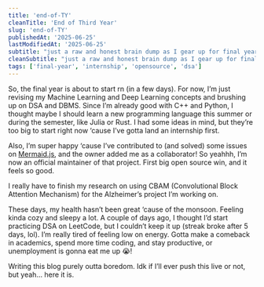 ```yaml
---
title: 'end-of-TY'
cleanTitle: 'End of Third Year'
slug: 'end-of-TY'
publishedAt: '2025-06-25'
lastModifiedAt: '2025-06-25'
subtitle: "just a raw and honest brain dump as I gear up for final year..."
cleanSubtitle: "just a raw and honest brain dump as I gear up for final year"
tags: ['final-year', 'internship', 'opensource', 'dsa']
---
```


So, the final year is about to start rn (in a few days). For now, I’m just revising my Machine Learning and Deep Learning concepts and brushing up on DSA and DBMS. Since I’m already good with C++ and Python, I thought maybe I should learn a new programming language this summer or during the semester, like Julia or Rust. I had some ideas in mind, but they’re too big to start right now ‘cause I’ve gotta land an internship first.

Also, I’m super happy ‘cause I’ve contributed to (and solved) some issues on [Mermaid.js](https://github.com/mermaid-js/mermaid), and the owner added me as a collaborator! So yeahhh, I’m now an official maintainer of that project. First big open source win, and it feels so good.

I really have to finish my research on using CBAM (Convolutional Block Attention Mechanism) for the Alzheimer’s project I’m working on.

These days, my health hasn’t been great ‘cause of the monsoon. Feeling kinda cozy and sleepy a lot. A couple of days ago, I thought I’d start practicing DSA on LeetCode, but I couldn’t keep it up (streak broke after 5 days, lol). I’m really tired of feeling low on energy. Gotta make a comeback in academics, spend more time coding, and stay productive, or unemployment is gonna eat me up 😭!

Writing this blog purely outta boredom. Idk if I’ll ever push this live or not, but yeah… here it is.

